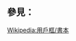 {{Userbox
  |border-c = red
  |border-s = 3
  |id-c     = red
  |id-s     = 12
  |id-fc    = white
  |info-c   = white
  |info-s   = 8
  |info-fc  = red
  |id       = 寂静之城 
  |info     = <big>'''这个用户深深地畏惧[[马伯庸]]在[[寂静之城]]里对未来互联网图景的描写。'''</big>
}}

<includeonly></includeonly>
<noinclude>
<p style="clear: both; padding-top: 2em">


== 參見： ==
[[Wikipedia:用戶框/書本]]
</p>
</noinclude>